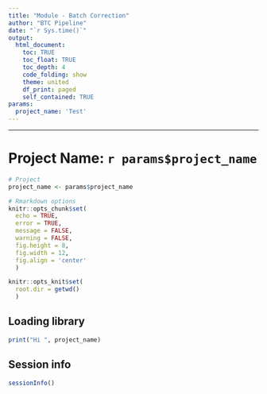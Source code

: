 ```yaml
---
title: "Module - Batch Correction"
author: "BTC Pipeline"
date: "`r Sys.time()`"
output:
  html_document:
    toc: TRUE
    toc_float: TRUE
    toc_depth: 4
    code_folding: show
    theme: united
    df_print: paged
    self_contained: TRUE
params:
  project_name: 'Test'
---
```


------------------------------------------------------------------------

# Project Name: `r params$project_name`

```r

# Project
project_name <- params$project_name

# Rmarkdown options
knitr::opts_chunk$set(
  echo = TRUE,
  error = TRUE,
  message = FALSE,
  warning = FALSE,
  fig.height = 8,
  fig.width = 12,
  fig.align = 'center'
  )

knitr::opts_knit$set(
  root.dir = getwd()
  )

```

## Loading library

```r

print("Hi ", project_name)

```

## Session info

```r

sessionInfo()

```
